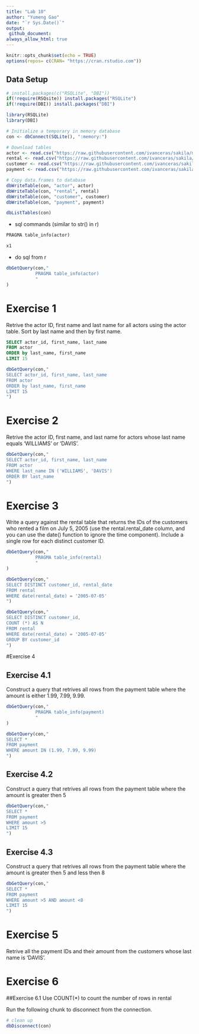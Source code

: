 ```yaml
---
title: "Lab 10"
author: "Yumeng Gao"
date: "`r Sys.Date()`"
output: 
 github_document:
always_allow_html: true
---
```


```r
knitr::opts_chunk$set(echo = TRUE)
options(repos= c(CRAN= "https://cran.rstudio.com"))
```

## Data Setup
```r
# install.packages(c("RSQLite", "DBI"))
if(!require(RSQsite)) install.packages("RSQLite")
if(!require(DBI)) install.packages("DBI")

library(RSQLite)
library(DBI)
```

```r
# Initialize a temporary in memory database
con <- dbConnect(SQLite(), ":memory:")

# Download tables
actor <- read.csv("https://raw.githubusercontent.com/ivanceras/sakila/master/csv-sakila-db/actor.csv")
rental <- read.csv("https://raw.githubusercontent.com/ivanceras/sakila/master/csv-sakila-db/rental.csv")
customer <- read.csv("https://raw.githubusercontent.com/ivanceras/sakila/master/csv-sakila-db/customer.csv")
payment <- read.csv("https://raw.githubusercontent.com/ivanceras/sakila/master/csv-sakila-db/payment_p2007_01.csv")

# Copy data.frames to database
dbWriteTable(con, "actor", actor)
dbWriteTable(con, "rental", rental)
dbWriteTable(con, "customer", customer)
dbWriteTable(con, "payment", payment)

dbListTables(con)
```

* sql commands (similar to str() in r)
```sql
PRAGMA table_info(actor)
```

```r
x1
```

* do sql from r
```r
dbGetQuery(con,"
           PRAGMA table_info(actor)
           "
)
```


# Exercise 1
Retrive the actor ID, first name and last name for all actors using the actor table. Sort by last name and then by first name.
```sql
SELECT actor_id, first_name, last_name
FROM actor
ORDER by last_name, first_name
LIMIT 15
```

```r
dbGetQuery(con,"
SELECT actor_id, first_name, last_name
FROM actor
ORDER by last_name, first_name
LIMIT 15
")
```


# Exercise 2
Retrive the actor ID, first name, and last name for actors whose last name equals ‘WILLIAMS’ or ‘DAVIS’.
```r
dbGetQuery(con,"
SELECT actor_id, first_name, last_name
FROM actor 
WHERE last_name IN ('WILLIAMS', 'DAVIS')
ORDER BY last_name
")
```


# Exercise 3
Write a query against the rental table that returns the IDs of the customers who rented a film on July 5, 2005 (use the rental.rental_date column, and you can use the date() function to ignore the time component). Include a single row for each distinct customer ID.

```r
dbGetQuery(con,"
           PRAGMA table_info(rental)
           "
)
```

```r
dbGetQuery(con,"
SELECT DISTINCT customer_id, rental_date
FROM rental
WHERE date(rental_date) = '2005-07-05'
")
```


```r
dbGetQuery(con,"
SELECT DISTINCT customer_id,
COUNT (*) AS N
FROM rental
WHERE date(rental_date) = '2005-07-05'
GROUP BY customer_id
")
```

#Exercise 4

## Exercise 4.1
Construct a query that retrives all rows from the payment table where the amount is either 1.99, 7.99, 9.99.

```r
dbGetQuery(con,"
           PRAGMA table_info(payment)
           "
)
```

```r
dbGetQuery(con,"
SELECT *
FROM payment
WHERE amount IN (1.99, 7.99, 9.99)
")
```

## Exercise 4.2
Construct a query that retrives all rows from the payment table where the amount is greater then 5
```r
dbGetQuery(con,"
SELECT *
FROM payment
WHERE amount >5
LIMIT 15
")
```


## Exercise 4.3
Construct a query that retrives all rows from the payment table where the amount is greater then 5 and less then 8
```r
dbGetQuery(con,"
SELECT *
FROM payment
WHERE amount >5 AND amount <8
LIMIT 15
")
```


# Exercise 5
Retrive all the payment IDs and their amount from the customers whose last name is ‘DAVIS’.


# Exercise 6

##Exercise 6.1
Use COUNT(*) to count the number of rows in rental





Run the following chunk to disconnect from the connection.
```r
# clean up
dbDisconnect(con)
```




















